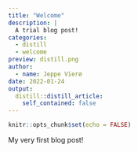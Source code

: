 ```yaml
---
title: "Welcome"
description: |
  A trial blog post!
categories:
  - distill
  - welcome
preview: distill.png
author:
  - name: Jeppe Vierø
date: 2022-01-24
output:
  distill::distill_article:
    self_contained: false
---
```



```r
knitr::opts_chunk$set(echo = FALSE)
```

My very first blog post!



